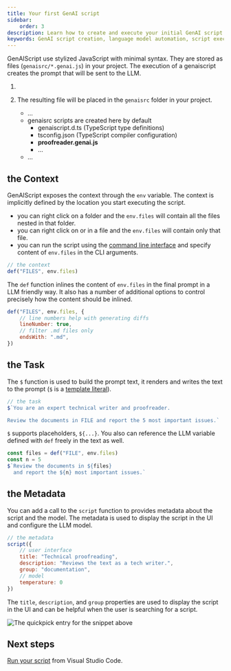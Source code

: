 ```yaml
---
title: Your first GenAI script
sidebar:
    order: 3
description: Learn how to create and execute your initial GenAI script to automate interactions with language models.
keywords: GenAI script creation, language model automation, script execution, LLM prompt generation, genaisrc setup
---
```


GenAIScript use stylized JavaScript with minimal syntax. 
They are stored as files (`genaisrc/*.genai.js`) in your project.
The execution of a genaiscript creates the prompt that will be sent to the LLM.

<Steps>
<ol>
<li>

<CreateScript />

</li><li>

The resulting file will be placed in the `genaisrc` folder in your project.

<FileTree>

- …
- genaisrc scripts are created here by default
  - genaiscript.d.ts (TypeScript type definitions)
  - tsconfig.json (TypeScript compiler configuration)
  - **proofreader.genai.js**
  - …
- …

</FileTree>

</li>
</ol>
</Steps>


## the Context

GenAIScript exposes the context through the `env` variable. The context is implicitly defined by the location you start executing the script.

-   you can right click on a folder and the `env.files` will contain all the files nested in that folder.
-   you can right click on or in a file and the `env.files` will contain only that file.
-   you can run the script using the [command line interface](/genaiscript/reference/cli) and specify content of `env.files` in the CLI arguments.

```js title="proofreader.genai.js"
// the context
def("FILES", env.files)
```

The `def` function inlines the content of `env.files` in the final prompt in a LLM friendly way. It also has a number of additional options to control precisely how the content should be inlined.

```js title="proofreader.genai.js"
def("FILES", env.files, {
    // line numbers help with generating diffs
    lineNumber: true,
    // filter .md files only
    endsWith: ".md",
})
```

## the Task

The `$` function is used to build the prompt text, it renders and writes the text to the prompt
(`$` is a [template literal](https://developer.mozilla.org/en-US/docs/Web/JavaScript/Reference/Template_literals)).

```js title="proofreader.genai.js"
// the task
$`You are an expert technical writer and proofreader.

Review the documents in FILE and report the 5 most important issues.`
```

`$` supports placeholders, `${...}`. You also can reference 
the LLM variable defined with `def` freely in the text as well.

```js title="proofreader.genai.js"
const files = def("FILE", env.files)
const n = 5
$`Review the documents in ${files} 
  and report the ${n} most important issues.`
```

## the Metadata

You can add a call to the `script` function to provides metadata about the script
and the model. The metadata is used to display the script in the UI and configure the LLM model.

```js title="proofreader.genai.js"
// the metadata
script({
    // user interface
    title: "Technical proofreading",
    description: "Reviews the text as a tech writer.",
    group: "documentation",
    // model
    temperature: 0
})
```

The `title`, `description`, and `group` properties are used to display the script in the UI
and can be helpful when the user is searching for a script.

![The quickpick entry for the snippet above](../../../assets/vscode-select-script.png)

## Next steps

[Run your script](/genaiscript/getting-started/running-scripts) from Visual Studio Code.